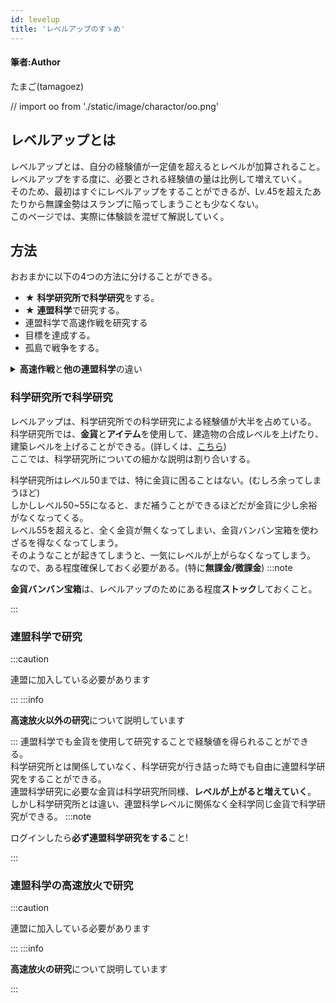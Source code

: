 ---
id: levelup
title: 'レベルアップのすゝめ'
---

#### 筆者:Author
たまご(tamagoez)

// import oo from './static/image/charactor/oo.png'

## レベルアップとは
レベルアップとは、自分の経験値が一定値を超えるとレベルが加算されること。  
レベルアップをする度に、必要とされる経験値の量は比例して増えていく。  
そのため、最初はすぐにレベルアップをすることができるが、Lv.45を超えたあたりから無課金勢はスランプに陥ってしまうことも少なくない。  
このページでは、実際に体験談を混ぜて解説していく。

## 方法
おおまかに以下の4つの方法に分けることができる。
 - ★ **科学研究所で科学研究**をする。
 - ★ **連盟科学**で研究する。
 - 連盟科学で高速作戦を研究する
 - 目標を達成する。
 - 孤島で戦争をする。

<details>
 <summary><b>高速作戦</b>と<b>他の連盟科学</b>の違い</summary>
  <div>
    <div>高速作戦も他の連盟科学も、連盟科学メニューから研究することができる。<br \>しかし、他の連盟科学は研究可能回数が10で、互いにその値を共有しているが、高速作戦は共有しておらず、研究可能回数は20となっている。<br \>また高速作戦は、1分に1回程値が回復する。</div>
    <div>高速作戦は、科学PTが20に対し、他の連盟科学は20~7500PTと差がある。
  </div>
 </details>

### 科学研究所で科学研究
レベルアップは、科学研究所での科学研究による経験値が大半を占めている。  
科学研究所では、**金貨**と**アイテム**を使用して、建造物の合成レベルを上げたり、建築レベルを上げることができる。(詳しくは、[こちら](../building/laboratory))  
ここでは、科学研究所についての細かな説明は割り合いする。  
  
科学研究所はレベル50までは、特に金貨に困ることはない。(むしろ余ってしまうほど)  
しかしレベル50~55になると、まだ補うことができるほどだが金貨に少し余裕がなくなってくる。  
レベル55を超えると、全く金貨が無くなってしまい、金貨バンバン宝箱を使わざるを得なくなってしまう。  
そのようなことが起きてしまうと、一気にレベルが上がらなくなってしまう。  
なので、ある程度確保しておく必要がある。(特に**無課金/微課金**)
:::note

**金貨バンバン宝箱**は、レベルアップのためにある程度**ストック**しておくこと。

:::

### 連盟科学で研究
:::caution

連盟に加入している必要があります

:::
:::info

**高速放火以外の研究**について説明しています

:::
連盟科学でも金貨を使用して研究することで経験値を得られることができる。  
科学研究所とは関係していなく、科学研究が行き詰った時でも自由に連盟科学研究をすることができる。  
連盟科学研究に必要な金貨は科学研究所同様、**レベルが上がると増えていく**。  
しかし科学研究所とは違い、連盟科学レベルに関係なく全科学同じ金貨で科学研究ができる。
:::note

ログインしたら**必ず連盟科学研究をする**こと!

:::

### 連盟科学の高速放火で研究
:::caution

連盟に加入している必要があります

:::
:::info

**高速放火の研究**について説明しています

:::

